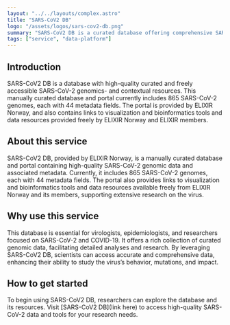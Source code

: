 ```yaml
---
layout: "../../layouts/complex.astro"
title: "SARS-CoV2 DB"
logo: "/assets/logos/sars-cov2-db.png"
summary: "SARS-CoV2 DB is a curated database offering comprehensive SARS-CoV-2 genomic and contextual data resources."
tags: ["service", "data-platform"]
---
```


## Introduction

SARS-CoV2 DB is a database with high-quality curated and freely accessible SARS-CoV-2 genomics- and contextual resources. This manually curated database and portal currently includes 865 SARS-CoV-2 genomes, each with 44 metadata fields. The portal is provided by ELIXIR Norway, and also contains links to visualization and bioinformatics tools and data resources provided freely by ELIXIR Norway and ELIXIR members.

## About this service

SARS-CoV2 DB, provided by ELIXIR Norway, is a manually curated database and portal containing high-quality SARS-CoV-2 genomic data and associated metadata. Currently, it includes 865 SARS-CoV-2 genomes, each with 44 metadata fields. The portal also provides links to visualization and bioinformatics tools and data resources available freely from ELIXIR Norway and its members, supporting extensive research on the virus.

## Why use this service

This database is essential for virologists, epidemiologists, and researchers focused on SARS-CoV-2 and COVID-19. It offers a rich collection of curated genomic data, facilitating detailed analyses and research. By leveraging SARS-CoV2 DB, scientists can access accurate and comprehensive data, enhancing their ability to study the virus’s behavior, mutations, and impact.

## How to get started

To begin using SARS-CoV2 DB, researchers can explore the database and its resources. Visit [SARS-CoV2 DB](link here) to access high-quality SARS-CoV-2 data and tools for your research needs.
